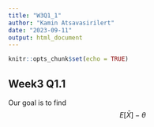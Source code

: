 ```yaml
---
title: "W3Q1_1"
author: "Kamin Atsavasirilert"
date: "2023-09-11"
output: html_document
---
```


```r
knitr::opts_chunk$set(echo = TRUE)
```

## Week3 Q1.1

Our goal is to find $$E[\bar{X}] - \theta$$